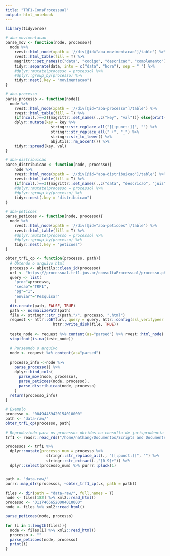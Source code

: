 ```yaml
---
title: "TRF1-ConsProcessual"
output: html_notebook
---
```


```r
library(tidyverse)
```

```r
# aba-movimentacao
parse_mov <- function(node, processo){
  node %>% 
    rvest::html_node(xpath = '//div[@id="aba-movimentacao"]/table') %>%
    rvest::html_table(fill = T) %>% 
    magrittr::set_names(c("data", "codigo", "descricao", "complemento")) %>%
    tidyr::separate(data, into = c("data", "hora"), sep = " ") %>% 
    #dplyr::mutate(processo = processo) %>%
    #dplyr::group_by(processo) %>%
    tidyr::nest(.key = "movimentacao")  
}

# aba-processo
parse_processo <- function(node){
  node %>% 
    rvest::html_node(xpath = '//div[@id="aba-processo"]/table') %>%
    rvest::html_table(fill = T) %>%
    {if(ncol(.)==2){magrittr::set_names(.,c("key", "val"))} else{print("error")}} %>%
    dplyr::mutate(key = key %>%
                    stringr::str_replace_all("[[:punct:]]", "") %>%
                    stringr::str_replace_all(" +", "_") %>%
                    stringr::str_to_lower() %>%
                    abjutils::rm_accent()) %>%
    tidyr::spread(key, val)
}

# aba-distribuicao
parse_distribuicao <- function(node, processo){
    node %>% 
    rvest::html_node(xpath = '//div[@id="aba-distribuicao"]/table') %>%
    rvest::html_table(fill = T) %>% 
    {if(ncol(.)==3){magrittr::set_names(.,c("data", "descricao", "juiz"))} else{print("error")}} %>% 
    #dplyr::mutate(processo = processo) %>% 
    #dplyr::group_by(processo) %>% 
    tidyr::nest(.key = "distribuicao")
}

# aba-peticoes
parse_peticoes <- function(node, processo){
  node %>% 
    rvest::html_node(xpath = '//div[@id="aba-peticoes"]/table') %>%
    rvest::html_table(fill = T) %>%
    #dplyr::mutate(processo = processo) %>%
    #dplyr::group_by(processo) %>% 
    tidyr::nest(.key = "peticoes")  
}

obter_trf1_cp <- function(processo, path){
  # Obtendo o arquivo html
  processo <- abjutils::clean_id(processo)
  url <- "https://processual.trf1.jus.br/consultaProcessual/processo.php"
  query <- list(
    "proc"=processo,
    "secao"="TRF1",
    "pg"="1",
    "enviar"="Pesquisar"
    )
  dir.create(path, FALSE, TRUE)
  path <- normalizePath(path)
  file <- stringr::str_c(path,"/", processo, ".html")
  request <- httr::GET(url, query = query, httr::config(ssl_verifypeer = FALSE),
                     httr::write_disk(file, TRUE))
  
  teste_node <- request %>% content(as="parsed") %>% rvest::html_node('error span-18 last clear')
  stopifnot(is.na(teste_node))
  
  # Parseando o arquivo
  node <- request %>% content(as="parsed")
  
  processo_info <-node %>% 
    parse_processo() %>% 
    dplyr::bind_cols(
      parse_mov(node, processo),
      parse_peticoes(node, processo),
      parse_distribuicao(node, processo)
    )
  return(processo_info)
}

# Exemplo
processo <- "00494459420154010000"
path <- "data-raw/"
obter_trf1_cp(processo, path)

# Reproduzindo para os processos obtidos na consulta de jurisprudencia
trf1 <- readr::read_rds("/home/nathang/Documentos/Scripts and Documents/ESTAGIO_ABJ/ABJ/tasks/analises_envio/analise-06-03-2018/analise-06-03-2018/codigo_analise/data-raw/trf1.rds")

processos <- trf1 %>% 
  dplyr::mutate(processo_num = processo %>%
                  stringr::str_replace_all(., "[[:punct:]]", "") %>%
                  stringr::str_extract(.,"[0-9]+")) %>% 
  dplyr::select(processo_num) %>% purrr::pluck(1)


path <- "data-raw/"
purrr::map_dfr(processos, ~obter_trf1_cp(.x, path = path))

files <- dir(path = "data-raw/", full.names = T)
node <- files[182] %>% xml2::read_html()
processo <- "01174656520004010000"
node <- files %>% xml2::read_html()

parse_peticoes(node, processo)

for (i in 1:length(files)){
  node <- files[i] %>% xml2::read_html()
  processo <- ""
  parse_peticoes(node, processo)
  print(i)
}
```

